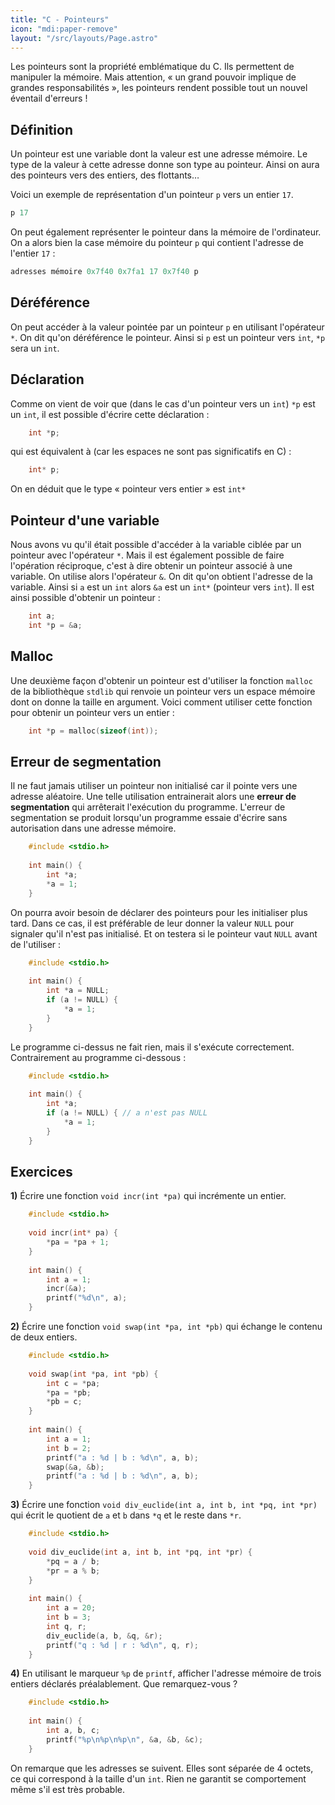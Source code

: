 ```yaml
---
title: "C - Pointeurs"
icon: "mdi:paper-remove"
layout: "/src/layouts/Page.astro"
---
```

Les pointeurs sont la propriété emblématique du C. Ils permettent de manipuler
la mémoire. Mais attention, « un grand pouvoir implique de grandes
responsabilités », les pointeurs rendent possible tout un nouvel éventail
d'erreurs !

## Définition

Un pointeur est une variable dont la valeur est une adresse mémoire. Le type
de la valeur à cette adresse donne son type au pointeur. Ainsi on aura des
pointeurs vers des entiers, des flottants…

Voici un exemple de représentation d'un pointeur `p` vers un entier `17`.

```c
p 17
```

On peut également représenter le pointeur dans la mémoire de l'ordinateur. On
a alors bien la case mémoire du pointeur `p` qui contient l'adresse de
l'entier `17` :

```c
adresses mémoire 0x7f40 0x7fa1 17 0x7f40 p
```

## Déréférence

On peut accéder à la valeur pointée par un pointeur `p` en utilisant
l'opérateur `*`. On dit qu'on déréférence le pointeur. Ainsi si `p` est un
pointeur vers `int`, `*p` sera un `int`.

## Déclaration

Comme on vient de voir que (dans le cas d'un pointeur vers un `int`) `*p` est
un `int`, il est possible d'écrire cette déclaration :

```c
    int *p;
```

qui est équivalent à (car les espaces ne sont pas significatifs en C) :

```c
    int* p;
```

On en déduit que le type « pointeur vers entier » est `int*`

## Pointeur d'une variable

Nous avons vu qu'il était possible d'accéder à la variable ciblée par un
pointeur avec l'opérateur `*`. Mais il est également possible de faire
l'opération réciproque, c'est à dire obtenir un pointeur associé à une
variable. On utilise alors l'opérateur `&`. On dit qu'on obtient l'adresse de
la variable. Ainsi si `a` est un `int` alors `&a` est un `int*` (pointeur vers
`int`). Il est ainsi possible d'obtenir un pointeur :

```c    
    int a;
    int *p = &a;
```

## Malloc

Une deuxième façon d'obtenir un pointeur est d'utiliser la fonction `malloc`
de la bibliothèque `stdlib` qui renvoie un pointeur vers un espace mémoire
dont on donne la taille en argument. Voici comment utiliser cette fonction
pour obtenir un pointeur vers un entier :

```c
    int *p = malloc(sizeof(int));
```

## Erreur de segmentation

Il ne faut jamais utiliser un pointeur non initialisé car il pointe vers une
adresse aléatoire. Une telle utilisation entrainerait alors une **erreur de
segmentation** qui arrêterait l'exécution du programme. L'erreur de
segmentation se produit lorsqu'un programme essaie d'écrire sans autorisation
dans une adresse mémoire.

```c
    #include <stdio.h>
    
    int main() {
    	int *a;
    	*a = 1;
    }
```

On pourra avoir besoin de déclarer des pointeurs pour les initialiser plus
tard. Dans ce cas, il est préférable de leur donner la valeur `NULL` pour
signaler qu'il n'est pas initialisé. Et on testera si le pointeur vaut `NULL`
avant de l'utiliser :

```c
    #include <stdio.h>
    
    int main() {
    	int *a = NULL;
    	if (a != NULL) {
    		*a = 1;
    	}
    }
```

Le programme ci-dessus ne fait rien, mais il s'exécute correctement.
Contrairement au programme ci-dessous :

```c
    #include <stdio.h>
    
    int main() {
    	int *a;
    	if (a != NULL) { // a n'est pas NULL
    		*a = 1;
    	}
    }
```

## Exercices

**1)** Écrire une fonction `void incr(int *pa)` qui incrémente un entier.

```c
    #include <stdio.h>
    
    void incr(int* pa) {
    	*pa = *pa + 1;
    }
    
    int main() {
    	int a = 1;
    	incr(&a);
    	printf("%d\n", a);
    }
```

**2)** Écrire une fonction `void swap(int *pa, int *pb)` qui échange le
contenu de deux entiers.

```c
    #include <stdio.h>
    
    void swap(int *pa, int *pb) {
    	int c = *pa;
    	*pa = *pb;
    	*pb = c;
    }
    
    int main() {
    	int a = 1;
    	int b = 2;
    	printf("a : %d | b : %d\n", a, b);
    	swap(&a, &b);
    	printf("a : %d | b : %d\n", a, b);
    }
```

**3)** Écrire une fonction `void div_euclide(int a, int b, int *pq, int *pr)`
qui écrit le quotient de `a` et `b` dans `*q` et le reste dans `*r`.

```c
    #include <stdio.h>
    
    void div_euclide(int a, int b, int *pq, int *pr) {
    	*pq = a / b;
    	*pr = a % b;
    }
    
    int main() {
    	int a = 20;
    	int b = 3;
    	int q, r;
    	div_euclide(a, b, &q, &r);
    	printf("q : %d | r : %d\n", q, r);
    }
```

**4)** En utilisant le marqueur `%p` de `printf`, afficher l'adresse mémoire
de trois entiers déclarés préalablement. Que remarquez-vous ?

```c
    #include <stdio.h>
    
    int main() {
    	int a, b, c;
    	printf("%p\n%p\n%p\n", &a, &b, &c);
    }
```

On remarque que les adresses se suivent. Elles sont séparée de 4 octets, ce
qui correspond à la taille d'un `int`. Rien ne garantit se comportement même
s'il est très probable.